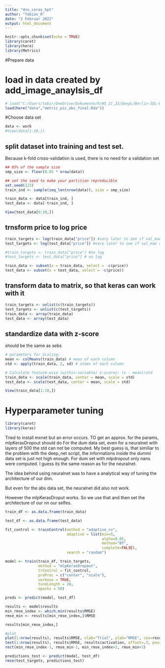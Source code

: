 ```yaml
---
title: "dnn_ceras_hpt"
author: "Tobias_R"
date: "2 Februar 2022"
output: html_document
---
```


```r
knitr::opts_chunk$set(echo = TRUE)
library(caret)
library(here)
library(Metrics)
```

#Prepare data

# load in data created by add_image_anaylsis_df
```r
# load("C:/Users/tobir/OneDrive/Dokumente/R/WS_21_22/DeepL/Berlin-SDL-WS2122/data/image_an_mvars_df.Rda")
load(here("data","metric_pic_abs_final.Rda"))
```

#Choose data set
```r
data <- work
#View(data[1:10,])
```


## split dataset into training and test set.
Because k-fold cross-validation is used, there is no need for a validation set

```r
## 85% of the sample size
smp_size <- floor(0.85 * nrow(data))

## set the seed to make your partition reproducible
set.seed(123)
train_ind <- sample(seq_len(nrow(data)), size = smp_size)

train_data <- data[train_ind, ]
test_data <- data[-train_ind, ]
```

```r
View(test_data[0:10,])
```


## trnsform price to log price
```r
train_targets <- log(train_data["price"]) #vary later to see if val_mae changes
test_targets <- log(test_data["price"]) #vary later to see if val_mae changes

#train_targets <- train_data["price"] #no log
#test_targets <- test_data["price"] # no log

train_data <- subset(x = train_data, select = -c(price))
test_data <- subset(x = test_data, select = -c(price))
```

## transform data to matrix, so that keras can work with it
```r
train_targets <- unlist(c(train_targets))
test_targets <- unlist(c(test_targets))
train_data <- array(train_data)
test_data <- array(test_data)
```

## standardize data with z-score
should be the same as sebs
```r
# parameters for Scaling:
mean <- colMeans(train_data) # mean of each column
std <- apply(train_data, 2, sd) # stdev of each column

# Calculate feature-wise (within-variable) z-scores: (x - mean)/std
train_data <- scale(train_data, center = mean, scale = std)
test_data <- scale(test_data, center = mean, scale = std)
```

```r
View(train_data[1:10,])
```





# Hyperparameter tuning

```r
library(caret)
library(keras)
```


Tried to install mxnet but an error occurs. 
TO get an approx. for the params, mlpKerasDropout should do
For the dum data set, even for a neuralnet with layers of 500 the std can not be computed. My best guess is, that similiar to the problem with the deep_net script, the informations inside the dummi data set is just not high enough. For dum set with mlpdropout only nans were computed. I guess its the same reason as for the neuralnet. 

The idea behind using neuralnet was to have a analytical way of tuning the architecture of our dnn.

But even for the abs data set, the neuralnet did also not work. 

However the mlpKerasDroput works. So we use that and then set the architecture of our nn our selfes.


```r
train_df <- as.data.frame(train_data)

test_df <- as.data.frame(test_data)

fit_control <- trainControl(method = "adaptive_cv", 
                            adaptive = list(min=5, 
                                            alpha=0.05, 
                                            method="BT", 
                                            complete=FALSE),
                            search = "random")

model <- train(train_df, train_targets, 
               method = "mlpKerasDropout", 
               trControl = fit_control,
               preProc = c("center", "scale"),
               verbose = TRUE,
               tuneLength = 20,
               epochs = 50)

preds <- predict(model, test_df)
```

```r
results <- model$results
min_rmse_index <- which.min(results$RMSE)
rmse_min <- results[min_rmse_index,]$RMSE
```


```r
results[min_rmse_index,]
```


```r
#plot 
plot(1:nrow(results), results$RMSE, xlab="Trial", ylab="RMSE", cex=results$size / max(results$size), col="red", ylim=c(1, 30))
text(1:nrow(results), results$RMSE, results$activation, offset=.3, pos=3, cex=0.8)
rect(min_rmse_index-1, rmse_min-1, min_rmse_index+2, rmse_min+2)
```

```r
predictions_test <- predict(model, test_df)
rmse(test_targets, predictions_test)

```

